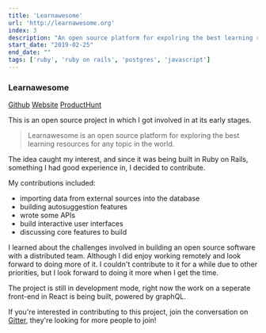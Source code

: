 ```yaml
---
title: 'Learnawesome'
url: 'http://learnawesome.org'
index: 3
description: "An open source platform for expolring the best learning resources for any topic. Built in Ruby on Rails, worked at the initial stages as a full-stack developer."
start_date: "2019-02-25"
end_date: ""
tags: ['ruby', 'ruby on rails', 'postgres', 'javascript']
---
```


### Learnawesome

<a href="https://github.com/learn-awesome/learn" class="project_linkouts" target='_blank'>Github</a>
<a href="http://learnawesome.org/" class="project_linkouts" target='_blank'>Website</a>
<a href="https://www.producthunt.com/posts/learnawesome" class="project_linkouts" target='_blank'>ProductHunt</a>

This is an open source project in which I got involved in at its early stages.

> Learnawesome is an open source platform for exploring the best learning resources for any topic in the world.

The idea caught my interest, and since it was being built in Ruby on Rails, something I had good experience in, I decided to contribute.

My contributions included:
- importing data from external sources into the database
- building autosuggestion features
- wrote some APIs
- build interactive user interfaces
- discussing core features to build

I learned about the challenges involved in building an open source software with a distributed team. Although I did enjoy working remotely and look forward to doing more of it.
I couldn't contribute to it for a while due to other priorities, but I look forward to doing it more when I get the time.

The project is still in development mode, right now the work on a seperate front-end in React is being built, powered by graphQL.

If you're interested in contributing to this project, join the conversation on <a href="https://gitter.im/learn-awesome/meta" target="_blank">Gitter</a>, they're looking for more people to join!
